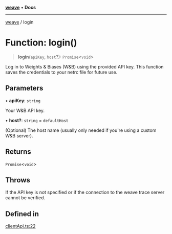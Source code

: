 [**weave**](../README.mdx) • **Docs**

***

[weave](../README.mdx) / login

# Function: login()

> **login**(`apiKey`, `host`?): `Promise`\<`void`\>

Log in to Weights & Biases (W&B) using the provided API key.
This function saves the credentials to your netrc file for future use.

## Parameters

• **apiKey**: `string`

Your W&B API key.

• **host?**: `string` = `defaultHost`

(Optional) The host name (usually only needed if you're using a custom W&B server).

## Returns

`Promise`\<`void`\>

## Throws

If the API key is not specified or if the connection to the weave trace server cannot be verified.

## Defined in

[clientApi.ts:22](https://github.com/wandb/weave/blob/e2313369cb35bc1b6f97c70539926dd951ead21e/sdks/node/src/clientApi.ts#L22)
